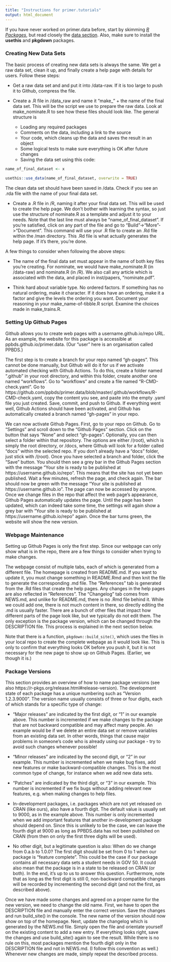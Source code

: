 ```yaml
---
title: "Instructions for primer.tutorials"
output: html_document
---
```


If you have never worked on primer.data before, start by skimming [*R Packages*](https://r-pkgs.org/), but read closely the [data section](https://r-pkgs.org/data.html). Also, make sure to install the **usethis** and **pkgdown** packages.


### Creating New Data Sets

The basic process of creating new data sets is always the same. We get a raw data set, clean it up, and finally create a help page with details for users. Follow these steps:

* Get a raw data set and and put it into /data-raw. If it is too large to push it to Github, compress the file. 

* Create a .R file in /data_raw and name it "make_" + the name of the final data set. This will be the script we use to prepare the raw data. Look at make_nominate.R to see how these files should look like. The general structure is

  - Loading any required packages
  - Comments on the data, including a link to the source
  - Your code, which cleans up the data and saves the result in an object
  - Some logical tests to make sure everything is OK after future changes
  - Saving the data set using this code:
  
```r
name_of_final_dataset <- x

usethis::use_data(name_of_final_dataset, overwrite = TRUE)
```

  The clean data set should have been saved in /data. Check if you see an .rda file with the name of your final data set.

* Create a .R file in /R, naming it after your final data set. This will be used to create the help page. We don't bother with learning the syntax, so just use the structure of nominate.R as a template and adjust it to your needs. Note that the last line must always be "name_of_final_dataset". If you're satisfied, click on any part of the file and go to "Build"->"More"->"Document". This command will use your .R file to create an .Rd file within the /man directory. This .Rd file is what actually generates the help page. If it's there, you're done.


A few things to consider when following the above steps:

* The name of the final data set must appear in the name of both key files you're creating. For nominate, we would have make_nominate.R (in /data-raw) and nominate.R (in /R). We also call any article which is associated with the data, and placed in inst/papers, "nominate.pdf".

* Think hard about variable type. No ordered factors. If something has no natural ordering, make it character. If it does have an ordering, make it a factor and give the levels the ordering you want. Document your reasoning in your make_name-of-tibble.R script. Examine the choices made in make_trains.R.



### Setting Up Github Pages

Github allows you to create web pages with a username.github.io/repo URL. As an example, the website for this package is accessible at ppbds.github.io/primer.data. (Our "user" here is an organisation called PPBDS.)

The first step is to create a branch for your repo named "gh-pages". This cannot be done manually, but Github will do it for us if we activate automated checking with Github Actions. To do this, create a folder named ".github" in your root directory, and within this folder, create another one named "workflows". Go to "workflows" and create a file named "R-CMD-check.yaml". Go to https://github.com/ppbds/primer.data/blob/master/.github/workflows/R-CMD-check.yaml, copy the content you see, and paste into the empty .yaml file you just created. Save, commit, and push to Github. If everything went well, Github Actions should have been activated, and Github has automatically created a branch named "gh-pages" in your repo.

We can now activate Github Pages. First, go to your repo on Github. Go to "Settings" and scroll down to the "Github Pages" section. Click on the button that says "None" and select "gh-pages". Optionally, you can then select a folder within that repository. The options are either /(root), which is simply the root directory, or /docs, where Github will look for a folder called "docs" within the selected repo. If you don't already have a "docs" folder, just stick with /(root). Once you have selected a branch and folder, click the "Save" button. You should then see a grey bar in the Github Pages section with the message "Your site is ready to be published at https://username.github.io/repo". This means that the site has not yet been published. Wait a few minutes, refresh the page, and check again. The bar should now be green with the message "Your site is published at https://username.github.io". The page can now be accessed by anyone. Once we change files in the repo that affect the web page's appearance, Github Pages automatically updates the page. Until the page has been updated, which can indeed take some time, the settings will again show a grey bar with "Your site is ready to be published at https://username.github.io/repo" again. Once the bar turns green, the website will show the new version.



### Webpage Maintenance

Setting up Github Pages is only the first step. Since our webpage can only show what is in the repo, there are a few things to consider when trying to make changes.

The webpage consist of multiple tabs, each of which is generated from a different file. The homepage is created from README.md. If you want to update it, you must change something in README.Rmd and then knit the file to generate the corresponding .md file. The "References" tab is generated from the .Rd files that create the help pages. Any changes in the help pages are also reflected in "References". The "Changelog" tab comes from NEWS.md, and unlike for README.md, there is no .Rmd file behind it. While we could add one, there is not much content in there, so directly editing the .md is usually faster. There are a bunch of other files that impact how different parts of the page look like, but we typically do not edit them. The only exception is the package version, which can be changed through the DESCRIPTION file. This process is explained in the next section below.

Note that there is a function, `pkgdown::build_site()`, which uses the files in your local repo to create the complete webpage as it would look like. This is only to confirm that everything looks OK before you push it, but it is not necessary for the new page to show up on Github Pages. (Earlier, we though it is.)



### Package Versions

This section provides an overview of how to name package versions (see also https://r-pkgs.org/release.html#release-version). The development state of each package has a unique numbering such as "Version 1.2.3.9000". The version name usually consists of three or four digits, each of which stands for a specific type of change:

* "Major releases” are indicated by the first digit, or “1” in our example above. This number is incremented if we make changes to the package that are not backward compatible and may affect many people. An example would be if we delete an entire data set or remove variables from an existing data set. In other words, things that cause major problems in someone's code who is already using our package - try to avoid such changes whenever possible!

* "Minor releases” are indicated by the second digit, or “2” in our example. This number is incremented when we make bug fixes, add new features or make backward-compatible changes. This is the most common type of change, for instance when we add new data sets.

* "Patches” are indicated by the third digit, or “3” in our example. This number is incremented if we fix bugs without adding relevant new features, e.g. when making changes to help files.

* In-development packages, i.e. packages which are not yet released on CRAN (like ours), also have a fourth digit. The default value is usually set to 9000, as in the example above. This number is only incremented when we add important features that another in-development package should depend on. Since this is unlikely to be the case, we can leave the fourth digit at 9000 as long as PPBDS.data has not been published on CRAN (from then on only the first three digits will be used).

* No other digit, but a legitimate question is also: When do we change from 0.a.b to 1.0.0? The first digit should be set from 0 to 1 when our package is "feature complete". This could be the case if our package contains all necessary data sets a student needs in GOV 50. It could also mean that the package is in a state to be released on CRAN (or both). In the end, it's up to us to answer this question. Furthermore, note that as long as the first digit is still 0, non-backward compatible changes will be recorded by incrementing the second digit (and not the first, as described above).

Once we have made some changes and agreed on a proper name for the new version, we need to change the old name. First, we have to open the DESCRIPTION file and manually enter the correct version. Save the changes and run build_site() in the console. The new name of the version should now show on top of the homepage. Next, update the changelog which is generated by the NEWS.md file. Simply open the file and orientate yourself on the existing content to add a new entry. If everything looks right, save the changes and use build_site() again to see the result. While there is no rule on this, most packages mention the fourth digit only in the DESCRIPTION file and not in NEWS.md. (I follow this convention as well.) Whenever new changes are made, simply repeat the described process.


